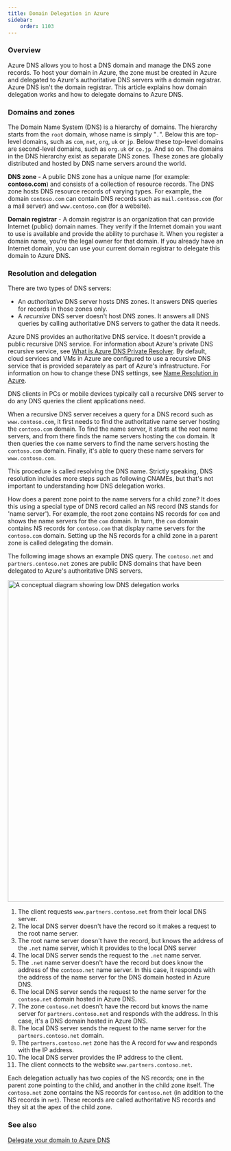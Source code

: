 ```yaml
---
title: Domain Delegation in Azure
sidebar:
    order: 1103
---
```


### Overview
Azure DNS allows you to host a DNS domain and manage the DNS zone records. To host your domain in Azure, the zone must be created in Azure and delegated to Azure's authoritative DNS servers with a domain registrar. Azure DNS isn't the domain registrar. This article explains how domain delegation works and how to delegate domains to Azure DNS.

### Domains and zones
The Domain Name System (DNS) is a hierarchy of domains. The hierarchy starts from the `root` domain, whose name is simply "`.`".  Below this are top-level domains, such as `com`, `net`, `org`, `uk` or `jp`.  Below these top-level domains are second-level domains, such as `org.uk` or `co.jp`.  And so on. The domains in the DNS hierarchy exist as separate DNS zones. These zones are globally distributed and hosted by DNS name servers around the world. 

**DNS zone** - A public DNS zone has a unique name (for example: **contoso.com**) and consists of a collection of resource records. The DNS zone hosts DNS resource records of varying types. For example, the domain `contoso.com` can contain DNS records such as `mail.contoso.com` (for a mail server) and `www.contoso.com` (for a website).

**Domain registrar** - A domain registrar is an organization that can provide Internet (public) domain names. They verify if the Internet domain you want to use is available and provide the ability to purchase it. When you register a domain name, you're the legal owner for that domain. If you already have an Internet domain, you can use your current domain registrar to delegate this domain to Azure DNS.

### Resolution and delegation
There are two types of DNS servers:
* An *authoritative* DNS server hosts DNS zones. It answers DNS queries for records in those zones only.
* A *recursive* DNS server doesn't host DNS zones. It answers all DNS queries by calling authoritative DNS servers to gather the data it needs.

Azure DNS provides an authoritative DNS service.  It doesn't provide a public recursive DNS service. For information about Azure's private DNS recursive service, see [What is Azure DNS Private Resolver](https://learn.microsoft.com/en-us/azure/dns/dns-private-resolver-overview). By default, cloud services and VMs in Azure are configured to use a recursive DNS service that is provided separately as part of Azure's infrastructure. For information on how to change these DNS settings, see [Name Resolution in Azure](https://learn.microsoft.com/en-us/azure/virtual-network/virtual-networks-name-resolution-for-vms-and-role-instances#name-resolution-that-uses-your-own-dns-server).

DNS clients in PCs or mobile devices typically call a recursive DNS server to do any DNS queries the client applications need.

When a recursive DNS server receives a query for a DNS record such as `www.contoso.com`, it first needs to find the authoritative name server hosting the `contoso.com` domain. To find the name server, it starts at the root name servers, and from there finds the name servers hosting the `com` domain. It then queries the `com` name servers to find the name servers hosting the `contoso.com` domain.  Finally, it's able to query these name servers for `www.contoso.com`.

This procedure is called resolving the DNS name. Strictly speaking, DNS resolution includes more steps such as following CNAMEs, but that's not important to understanding how DNS delegation works.

How does a parent zone point to the name servers for a child zone? It does this using a special type of DNS record called an NS record (NS stands for 'name server'). For example, the root zone contains NS records for `com` and shows the name servers for the `com` domain. In turn, the `com` domain contains NS records for `contoso.com` that display name servers for the `contoso.com` domain. Setting up the NS records for a child zone in a parent zone is called delegating the domain.

The following image shows an example DNS query. The `contoso.net` and `partners.contoso.net` zones are public DNS domains that have been delegated to Azure's authoritative DNS servers.

<Image src={DnsDelegationDiagram} alt="A conceptual diagram showing low DNS delegation works" width="750" />

1. The client requests `www.partners.contoso.net` from their local DNS server.
2. The local DNS server doesn't have the record so it makes a request to the root name server.
3. The root name server doesn't have the record, but knows the address of the `.net` name server, which it provides to the local DNS server
4. The local DNS server sends the request to the `.net` name server.
5. The `.net` name server doesn't have the record but does know the address of the `contoso.net` name server. In this case, it responds with the address of the name server for the DNS domain hosted in Azure DNS.
6. The local DNS server sends the request to the name server for the `contoso.net` domain hosted in Azure DNS.
7. The zone `contoso.net` doesn't have the record but knows the name server for `partners.contoso.net` and responds with the address. In this case, it's a DNS domain hosted in Azure DNS.
8. The local DNS server sends the request to the name server for the `partners.contoso.net` domain.
9. The `partners.contoso.net` zone has the A record for `www` and responds with the IP address.
10. The local DNS server provides the IP address to the client.
11. The client connects to the website `www.partners.contoso.net`.

Each delegation actually has two copies of the NS records; one in the parent zone pointing to the child, and another in the child zone itself. The `contoso.net` zone contains the NS records for `contoso.net` (in addition to the NS records in `net`). These records are called authoritative NS records and they sit at the apex of the child zone.

### See also
[Delegate your domain to Azure DNS](https://learn.microsoft.com/en-us/azure/dns/dns-delegate-domain-azure-dns)